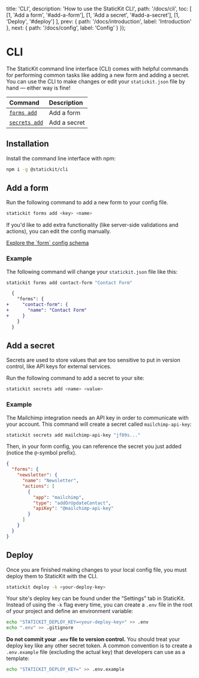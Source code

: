 
  title: 'CLI',
  description: 'How to use the StaticKit CLI',
  path: '/docs/cli',
  toc: [
    [1, 'Add a form', '#add-a-form'],
    [1, 'Add a secret', '#add-a-secret'],
    [1, 'Deploy', '#deploy']
  ],
  prev: {
    path: '/docs/introduction',
    label: 'Introduction'
  },
  next: {
    path: '/docs/config',
    label: 'Config'
  }
});

# CLI

The StaticKit command line interface (CLI) comes with helpful commands for performing common tasks like adding a new form and adding a secret. You can use the CLI to make changes or edit your `statickit.json` file by hand — either way is fine!

| Command                                              | Description                   |
| :--------------------------------------------------- | :---------------------------- |
| [`forms add`](#add-a-form)              | Add a form                    |
| [`secrets add`](#add-a-secret)              | Add a secret                    |

## Installation

Install the command line interface with npm:

```bash
npm i -g @statickit/cli
```

## Add a form

Run the following command to add a new form to your config file.

```bash
statickit forms add <key> <name>
```

If you'd like to add extra functionality (like server-side validations and actions), you can edit the config manually.

<ArrowItem>
  <a href="/docs/config/forms" className="font-semibold text-indigo-600">Explore the `form` config schema</a>
</ArrowItem>

### Example 

The following command will change your `statickit.json` file like this:

```bash
statickit forms add contact-form "Contact Form"
```

```diff
  {
    "forms": {
+     "contact-form": {
+       "name": "Contact Form"
+     }
    }
  }
```

## Add a secret

Secrets are used to store values that are too sensitive to put in version control, like API keys for external services.

Run the following command to add a secret to your site:

```bash
statickit secrets add <name> <value>
```

### Example

The Mailchimp integration needs an API key in order to communicate with your account. This command will create a secret called `mailchimp-api-key`:

```bash command-line
statickit secrets add mailchimp-api-key "jf89s..."
```

Then, in your form config, you can reference the secret you just added (notice the `@`-symbol prefix).

```json
{
  "forms": {
    "newsletter": {
      "name": "Newsletter",
      "actions": [
        {
          "app": "mailchimp",
          "type": "addOrUpdateContact",
          "apiKey": "@mailchimp-api-key"
        }
      ]
    }
  }
}
```

## Deploy

Once you are finished making changes to your local config file, you must deploy them to StaticKit with the CLI. 

```bash
statickit deploy -k <your-deploy-key>
```

Your site's deploy key can be found under the &ldquo;Settings&rdquo; tab in StaticKit. Instead of using the `-k` flag every time, you can create a `.env` file in the root of your project and define an environment variable:

```bash
echo "STATICKIT_DEPLOY_KEY=<your-deploy-key>" >> .env
echo ".env" >> .gitignore
```

**Do not commit your `.env` file to version control.** You should treat your deploy key like any other secret token. A common convention is to create a `.env.example` file (excluding the actual key) that developers can use as a template:

```bash
echo "STATICKIT_DEPLOY_KEY=" >> .env.example
```
